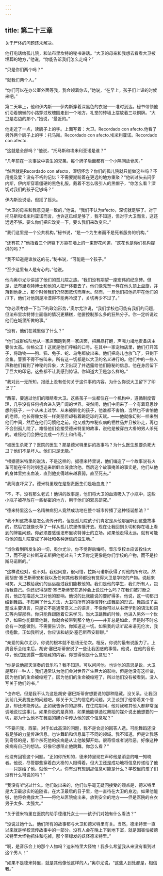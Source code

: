 ```yaml
---
---
---
```

title: 第二十三章
---




关于尸体的问题还未解决。

他打电话给孤儿院，和法布里坎特的秘书讲话。“大卫的母亲和我想去看看大卫被埋葬的地方，”他说，“你能告诉我们怎么走吗？”

“只是你们两个吗？”

“就我们两个人。”

“你们可以在办公室外面等我，我会领着你去，”她说，“在早上，孩子们上课的时候来吧。”

第二天早上，他和伊内斯——伊内斯穿着深黑色的衣服——准时到达。秘书带领他们沿着蜿蜒的小路穿过玫瑰园走到一个地方，礼堂的砖墙上摆放着三块铜牌。“大卫是右边的那个，”她说，“最近的。”

他走近了一点，读牌子上的字。上面写着：大卫。Recordado con afecto.他看了另外两个牌子上的字：托马斯。Recordado con afecto.埃米利亚诺。Recordado con afecto.

“这就是全部吗？”他说，“托马斯和埃米利亚诺是谁？”

“几年前在一次事故中丧生的兄弟。每个牌子后面都有一个小隔间放骨灰。”

“然后就是Recordado con afecto，深切怀念？你们的孤儿院就只能做这些吗？不用提及爱？没有不朽的记忆？不需要期盼着在更远的地方重聚？”他转过头去问伊内斯，伊内斯穿着僵硬的黑色礼服，戴着不怎么吸引人的黑帽子，“你怎么看？深切对我们的孩子足够吗？”

伊内斯没说话，但摇了摇头。

“大卫的母亲和我意见是一致的，”他说，“我们不认为afecto，深切就足够了。对于托马斯和埃米利亚诺而言，也许这已经足够了，我不知道，但对于大卫而言，这还远远不够。要么你们把它改变一下，要么我们来改变它。”

“我们这里是一个公共机构，”秘书说，“是一个为生者而不是死者服务的机构。”

“还有花？”他指着三个牌匾下方靠在墙上的一束野花问道，“这花也是你们机构提供的吗？”

“我不知道是谁放这的花，”秘书说，“可能是一个孩子。”

“至少这里有人是有心的。”他说。

他向奥尔尤沙讲述了他们的孤儿院之旅。“我们没有期望一座宏伟的纪念碑。但是，法布里坎特博士和他的人把尸体要去了。他们像秃鹫一样在他头顶上盘旋，并落到他身上，那个时候我们仍然因悲伤而麻木。然而，一旦他们把他抓牢在他们的爪下，他们对他则是冷漠得不能再冷漠了，关切再少不过了。”

“你必须考虑一下当下的政治形势，”奥尔尤沙说，“我们学校也可能有我们的问题，但法布里坎特博士面临的情况更糟糕，他要控制那么多的狂热分子。你一定听说过他们在城里所做的事。”

“没有，他们在城里做了什么？”

“他们成群结队地从一家店面跑到另一家店面，把展品打翻，声嘶力竭地责备店主要价太高。价格公正！这就是他们呼喊的口号。在其中一家宠物店里，他们打开笼子，将动物——狗、猫、兔子、蛇、乌龟都放出来。他们把鸟儿也放飞了，只剩下金鱼。警察不得不被叫来。所有这一切都是以大卫的名义进行的。他们中的一些人声称他们看到了神秘的异象，大卫出现了并透露给他们隐秘的信息。他在身后留下了巨大的印记。这些都不让我感到惊讶。你知道大卫是怎么样的。”

“我对此一无所知。报纸上没有任何关于这件事的内容。为什么你说大卫留下了印记？”

“西蒙，要通过他们的眼睛看大卫。这些孩子一生都住在一个机构中，遵循制度管理，几乎没有任何机会进入更广阔的世界。突然间，他们中间来了一个有着奇思妙想的孩子，一个从未上过学、从未被驯化的孩子，他谁都不害怕，当然也不害怕他的老师，他长得像女孩一样美丽但却有着踢足球的天赋。——他就像幻影一样来到他们中间，然后在他们习惯他之前，他又成为神秘疾病的牺牲品并且被带走，再也不会到孤儿院了。难怪他们会接受德米特里的故事，说他是被穿白大褂的男人杀死的。难怪他们会把他变成一个烈士和传奇。”

“被医生杀死了？医院的医生？那是德米特里讲的故事吗？为什么医生想要杀死大卫？他们不是坏人。他们只是无能。”

“根据德米特里的说法，不是这样的。据德米特里说，他们编造了一个故事说有火车可能在任何时刻运送来新鲜血液救治他。然后这个故事掩盖的事实是，他们从他的身体里抽出血液，直到他变得越来越衰弱，直至死去。”

“我简直吓呆了。德米特里现在是指责医生们是吸血鬼？”

“不，不，没有那么老式！他讲的故事是，他们将大卫的血液吸入了小瓶中，这些小瓶子被存放在一些秘密的地方，用于他们的邪恶研究。”

“德米特里这么一名精神病犯人竟然成功地在整个城市传播了这种怪诞想法？”

“我不知这故事是怎么流传开的，但是孤儿院孩子们肯定是从他那里听到这些故事的，然后它就像长草了一样从孤儿院里传播开去。现在让我回到关切和你在墙上看到的牌匾问题。你必须要感谢法布里坎特博士的立场。如果他走得太远，就有可能将他的孤儿院变成了神社和各种迷信的滋生地。”

“当你看到所发生的一切，奥尔尤沙，你不觉得后悔吗，音乐专校本应该拴住大卫，而不是让拉斯马诺斯把他抢过去？大卫肯定更像是你们学校的产物，而不是拉斯马诺斯的。”

“这样说也对，也不对。我也同意，很可惜，拉斯马诺斯获得了对他的所有权。然而胡安·塞巴斯蒂安和我以及任何其他教师都没有觉得大卫是学校的产物。说起来可笑，大卫教给我们的远远超过我们能教他的。我们是他的学生，我们所有人，包括我自己。你还记得胡安·塞巴斯蒂安在追悼会上说过什么吗？在我们被打断之前，他正在描述大卫对他的影响。他说的比我能说的要好得多。他说，这一切都归结到舞蹈。不知用了什么方法，大卫将所有的事情转化成舞蹈的形式。舞蹈成了主题或主要语言，只是它不是通常意义上的语言，不像你可以从书里学到的语法和词汇等内容那样。你只能靠跟随着它来学习。当大卫跳舞的时候，他进入另外一个世界，如果你能跟着他跳，你就会被带到那个地方——并非总是如此，但是时不时总会有一次能做到。不需要告诉你，你知道这一切。如果我的话听起来语无伦次，我很抱歉。正如我所说，你应该和胡安·塞巴斯蒂安聊聊。”

“亲爱的奥尔尤沙，你说的根本就不是语无伦次。相反，你说的最有说服力了。上周音乐会结束后，胡安·塞巴斯蒂安说了一些让我困惑的事情。他说，在他的音乐中，他试图透露一些隐藏的内容。你觉得他是什么意思？”

“你是说他那天演奏的音乐吗？我不知道。可以问问他。也许他的意思是说，大卫是那样一种人：我们通常认为他们会对世界产生巨大的影响，但是他没有这样做，因为他们的生命被缩短了。因为他们的生命被缩短了，所以他们没有被看到。没人写关于他们的书。”

“也许吧。但是我不认为这是胡安·塞巴斯蒂安想要说的那种隐藏。没关系。让我回到前几天我提出的问题吧，即关于大卫的信息的问题。大卫谈到了他带着某个信息，却还未能传达。正如我告诉你的那样，在住院期间，他对我和其他人都非常强调地说过这事儿。如果你说的是真的，如果他能够通过舞蹈的媒介说出他想要的一切，那为什么他不在舞蹈的媒介中传达他的这个信息呢？”

“不要问我，西蒙。对于如此高深的问题，我不是合适的回答人选。可能舞蹈还没有足够的力量传递信息。也许舞蹈和信息属于不同的领域。我不知道。但是让我感到奇怪的是，那个杀死他的疾病是从让他跛脚开始。很奇怪或者说险恶。好像这种疾病有自己的想法。好像它想阻止他跳舞。你怎么看？”

他没有回答这个问题。“正如你所知的，德米特里现在声称他是消息的唯一知晓者。他说，尽管那些穿着白大褂的人阻碍着，但大卫还是成功地将信息传递给了他——只是给了他，就他一个人。你有没有想到那信息可能是什么？学校里的孩子们没有什么可说的吗？”

“我没有听说过什么。他们说出来的，他们似乎毫无疑问接受的观点是，德米特里是大卫最忠实的追随者。在大卫最后的日子里，他一直待在大卫的身边。如果他能够，他将会挽救大卫——将他从医院偷出来，放到安全的地方——但是医院的白衣男子太多、太强大。”

“关于德米特里在医院的助手德维托女士——孩子们对她有什么看法？”

“没说过她什么。他们所有的故事都与大卫和德米特里有关。当然，德米特里一直以来就是学校流传故事中的一部分。没有人会在晚上下到地下室，就是因害怕被德米特里大怪物抓住和吃掉，那个带绿发的妖怪德米特里。”

“啊，是音乐会上的那个人物吗？迪米特里大怪物！我多么希望我从来没有看到过这个男人！”

“如果不是德米特里，就是其他像他这样的人，”奥尔尤说，“这些人到处都是，相信我。”